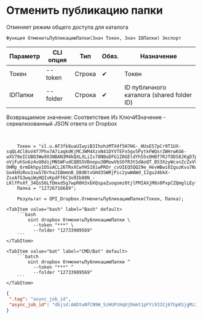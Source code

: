 ﻿---
sidebar_position: 2
description: Отменить публикацию папки и другие функции для работы с Dropbox в Открытом пакете интеграций - бесплатной open-source библиотеке интеграций для 1С:Предприятие 8, OneScript и CLI
keywords: [1C, 1С, 1С:Предприятие, 1С:Предприятие 8.3, API, Интеграция, Сервисы, Обмен, OneScript, CLI, Dropbox]
---


# Отменить публикацию папки
 Отменяет режим общего доступа для каталога



`Функция ОтменитьПубликациюПапки(Знач Токен, Знач IDПапки) Экспорт`

  | Параметр | CLI опция | Тип | Обяз. | Назначение |
  |-|-|-|-|-|
  | Токен | --token | Строка | &#x2714; | Токен |
  | IDПапки | --folder | Строка | &#x2714; | ID публичного каталога (shared folder ID) |

  
  Возвращаемое значение:   Соответствие Из КлючИЗначение - сериализованный JSON ответа от Dropbox

<br/>




```bsl title="Пример использования для 1С:Предприятие/OneScript"
    Токен = "sl.u.AF3fk8uaUIwyiB3IhohzMTX4f5H7HG-_HUxE57pCr9T1UX-sqQL4Cl8uV4f7Phx7A7iaqkdKjMCJWM4XzxN41DYVTEFn5qv5PytkFWQsrZWHrwKG6-wXV70eICUBO3Ww9X3NBAN3M4kQXLXLiIs78NBoDFG1Z0GEldYhS5s0HBf7RJfODS0JKgD7pc3hK4Z3i6heVLhKta0_MZKMm5Of0Le6aTpifbUWJZdrFD-oVjFuhSo6z4vU0dijMNSWFudCQB55VBnepu3BMowVbSOfR3tSdAoQT_B53XzyWcxnZcZxVVYtk7Bev-OHMp_6rmDkhpy1OSsACL26TRxXCwYH5I8iwPROr_cvUIEQ5QQ29e_HevWBwi0IguzKvu7NaJZHT65U6hp7K8Pv55uuWLbqBGpvO-Go4kHiRou1swS7DrhaJIBmmnB_D8dKtvGHd3SWRjPic2ywWAWd_I2gu24bkX-ZsxAfG3wqiWyHQIvKpdFf6C3o9Ib80N_-LKlfPxXf_34Qs56LfDmxd5g7wpR0H3xbXQspaZuoqomzOtjlPMIAXjM8s0PxpCZQmglLEyfQwr_Xl2P3d1Qr6iplkchejeEhWhRvKZpmr3SRJh_DdtHyj4jaiugSjVFmEDF0OBHJ9C8NGgwGXLflRJ9hl_ldOjyUbncFiWMhOM31AOvfl7G7i1zxci3w6aPpRMAvgyIVZBhTW0l6y14sGCq_yodvX34XXLX2rH8...";
    Папка = "12726716689";

    Результат = OPI_Dropbox.ОтменитьПубликациюПапки(Токен, Папка);
```
    

 <Tabs>
  
    <TabItem value="bash" label="Bash" default>
        ```bash
            oint dropbox ОтменитьПубликациюПапки \
              --token "***" \
              --folder "12733989569"
        ```
    </TabItem>
  
    <TabItem value="bat" label="CMD/Bat" default>
        ```batch
            oint dropbox ОтменитьПубликациюПапки ^
              --token "***" ^
              --folder "12733989569"
        ```
    </TabItem>
</Tabs>


```json title="Результат"
{
 ".tag": "async_job_id",
 "async_job_id": "dbjid:AADtwNfCN9W_5zHUPzHqUjDmmt1pFYi933Ij6TGpKSjgMzZpJsSyyGwalhvYCzHMZeCmjajZBlgvLOqk0jscPd5m"
}
```
